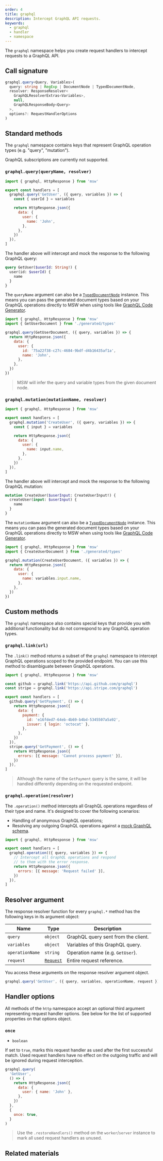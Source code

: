 ```yaml
---
order: 4
title: graphql
description: Intercept GraphQL API requests.
keywords:
  - graphql
  - handler
  - namespace
---
```


The `graphql` namespace helps you create request handlers to intercept requests to a GraphQL API.

## Call signature

```ts
graphql.query<Query, Variables>(
  query: string | RegExp | DocumentNode | TypedDocumentNode,
  resolver: ResponseResolver<
    GraphQLResolverExtras<Variables>,
    null,
    GraphQLResponseBody<Query>
  >,
  options?: RequestHandlerOptions
)
```


<PageCard
  icon={CodeBracketSquareIcon}
  url="https://github.com/mswjs/msw/tree/main/src/core/graphql.ts"
  title="graphql.ts"
  description="Source code for the `graphql` namespace."
/>

## Standard methods

The `graphql` namespace contains keys that represent GraphQL operation types (e.g. "query", "mutation").


<Warning>GraphQL subscriptions are currently not supported.</Warning>

### `graphql.query(queryName, resolver)`

```js /GetUser/ {4}
import { graphql, HttpResponse } from 'msw'

export const handlers = [
  graphql.query('GetUser', ({ query, variables }) => {
    const { userId } = variables

    return HttpResponse.json({
      data: {
        user: {
          name: 'John',
        },
      },
    })
  }),
]
```

The handler above will intercept and mock the response to the following GraphQL query:

```graphql /GetUser/1
query GetUser($userId: String!) {
  user(id: $userId) {
    name
  }
}
```

The `queryName` argument can also be a [`TypedDocumentNode`](https://the-guild.dev/blog/typed-document-node) instance. This means you can pass the generated document types based on your GraphQL operations directly to MSW when using tools like [GraphQL Code Generator](https://the-guild.dev/graphql/codegen).

```js /GetUserDocument/
import { graphql, HttpResponse } from 'msw'
import { GetUserDocument } from './generated/types'

graphql.query(GetUserDocument, ({ query, variables }) => {
  return HttpResponse.json({
    data: {
      user: {
        id: '75a22f38-c27c-4684-9bdf-d4b16435af1a',
        name: 'John',
      },
    },
  })
})
```

> MSW will infer the query and variable types from the given document node.

### `graphql.mutation(mutationName, resolver)`

```js /CreateUser/ {4}
import { graphql, HttpResponse } from 'msw'

export const handlers = [
  graphql.mutation('CreateUser', ({ query, variables }) => {
    const { input } = variables

    return HttpResponse.json({
      data: {
        user: {
          name: input.name,
        },
      },
    })
  }),
]
```

The handler above will intercept and mock the response to the following GraphQL mutation:

```graphql /CreateUser/1
mutation CreateUser($userInput: CreateUserInput!) {
  createUser(input: $userInput) {
    name
  }
}
```

The `mutationName` argument can also be a [`TypedDocumentNode`](https://the-guild.dev/blog/typed-document-node) instance. This means you can pass the generated document types based on your GraphQL operations directly to MSW when using tools like [GraphQL Code Generator](https://the-guild.dev/graphql/codegen).

```js /CreateUserDocument/
import { graphql, HttpResponse } from 'msw'
import { CreateUserDocument } from './generated/types'

graphql.mutation(CreateUserDocument, ({ variables }) => {
  return HttpResponse.json({
    data: {
      user: {
        name: variables.input.name,
      },
    },
  })
})
```

## Custom methods

The `graphql` namespace also contains special keys that provide you with additional functionality but do not correspond to any GraphQL operation types.

### `graphql.link(url)`

The `.link()` method returns a subset of the `graphql` namespace to intercept GraphQL operations scoped to the provided endpoint. You can use this method to disambiguate between GraphQL operations.

```js {3,4,7,17}
import { graphql, HttpResponse } from 'msw'

const github = graphql.link('https://api.github.com/graphql')
const stripe = graphql.link('https://api.stripe.com/graphql')

export const handlers = [
  github.query('GetPayment', () => {
    return HttpResponse.json({
      data: {
        payment: {
          id: 'e16fded7-64eb-4b69-b4bd-5345507a5a92',
          issuer: { login: 'octocat' },
        },
      },
    })
  }),
  stripe.query('GetPayment', () => {
    return HttpResponse.json({
      errors: [{ message: 'Cannot process payment' }],
    })
  }),
]
```

> Although the name of the `GetPayment` query is the same, it will be handled differently depending on the requested endpoint.

### `graphql.operation(resolver)`

The `.operation()` method intercepts all GraphQL operations regardless of their type and name. It's designed to cover the following scenarios:

- Handling of anonymous GraphQL operations;
- Resolving any outgoing GraphQL operations against a [mock GraphQL schema](/docs/recipes/mock-graphql-schema).

```js {4}
import { graphql, HttpResponse } from 'msw'

export const handlers = [
  graphql.operation(({ query, variables }) => {
    // Intercept all GraphQL operations and respond
    // to them with the error response.
    return HttpResponse.json({
      errors: [{ message: 'Request failed' }],
    })
  }),
]
```

## Resolver argument

The response resolver function for every `graphql.*` method has the following keys in its argument object:

| Name            | Type                                                                  | Description                         |
| --------------- | --------------------------------------------------------------------- | ----------------------------------- |
| `query`         | `object`                                                              | GraphQL query sent from the client. |
| `variables`     | `object`                                                              | Variables of this GraphQL query.    |
| `operationName` | `string`                                                              | Operation name (e.g. `GetUser`).    |
| `request`       | [`Request`](https://developer.mozilla.org/en-US/docs/Web/API/Request) | Entire request reference.           |

You access these arguments on the response resolver argument object.

```js
graphql.query('GetUser', ({ query, variables, operationName, request }) => {})
```

## Handler options

All methods of the `http` namespace accept an optional third argument representing request handler options. See below for the list of supported properties on that options object.

### `once`

- `boolean`

If set to `true`, marks this request handler as used after the first successful match. Used request handlers have no effect on the outgoing traffic and will be ignored during request interception.

```js {9}
graphql.query(
  'GetUser',
  () => {
    return HttpResponse.json({
      data: {
        user: { name: 'John' },
      },
    })
  },
  {
    once: true,
  }
)
```

> Use the `.restoreHandlers()` method on the `worker`/`server` instance to mark all used request handlers as unused.

## Related materials


<PageCard
  icon={GraphQLIcon}
  url="/docs/network-behavior/graphql"
  title="Describing GraphQL API"
  description="Learn about describing GraphQL APIs."
/>
